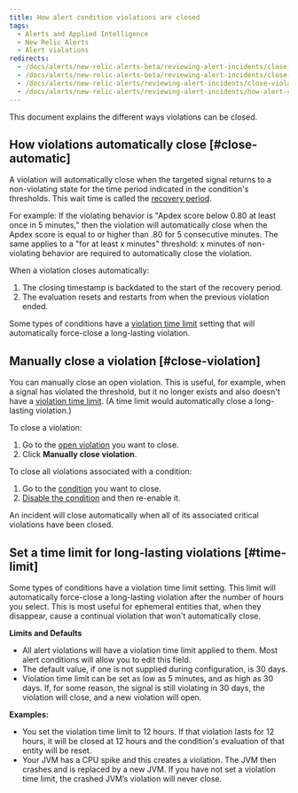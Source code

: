 ```yaml
---
title: How alert condition violations are closed
tags:
  - Alerts and Applied Intelligence
  - New Relic Alerts
  - Alert violations
redirects:
  - /docs/alerts/new-relic-alerts-beta/reviewing-alert-incidents/close-incidents-manually
  - /docs/alerts/new-relic-alerts-beta/reviewing-alert-incidents/close-violations-manually
  - /docs/alerts/new-relic-alerts/reviewing-alert-incidents/close-violations-manually
  - /docs/alerts/new-relic-alerts/reviewing-alert-incidents/how-alert-condition-violations-are-closed
---
```


This document explains the different ways violations can be closed.

## How violations automatically close [#close-automatic]

A violation will automatically close when the targeted signal returns to a non-violating state for the time period indicated in the condition's thresholds. This wait time is called the [recovery period](/docs/using-new-relic/welcome-new-relic/get-started/glossary#recovery-period).

For example: If the violating behavior is "Apdex score below 0.80 at least once in 5 minutes," then the violation will automatically close when the Apdex score is equal to or higher than .80 for 5 consecutive minutes. The same applies to a "for at least x minutes" threshold: x minutes of non-violating behavior are required to automatically close the violation.

When a violation closes automatically:

1. The closing timestamp is backdated to the start of the recovery period.
2. The evaluation resets and restarts from when the previous violation ended.

Some types of conditions have a [violation time limit](#time-limit) setting that will automatically force-close a long-lasting violation.

## Manually close a violation [#close-violation]

You can manually close an open violation. This is useful, for example, when a signal has violated the threshold, but it no longer exists and also doesn't have a [violation time limit](#time-limit). (A time limit would automatically close a long-lasting violation.)

To close a violation:

1. Go to the [open violation](/docs/alerts/new-relic-alerts/reviewing-alert-incidents/view-violation-event-details-incidents#view-violations) you want to close.
2. Click **Manually close violation**.

To close all violations associated with a condition:

1. Go to the [condition](/docs/alerts/new-relic-alerts/defining-conditions/define-alert-conditions#alert-condition-view) you want to close.
2. [Disable the condition](/docs/alerts/new-relic-alerts/configuring-alert-policies/update-or-disable-policies-conditions#condition-on-off) and then re-enable it.

<Callout variant="important">
  An incident will close automatically when all of its associated critical violations have been closed.
</Callout>

## Set a time limit for long-lasting violations [#time-limit]

Some types of conditions have a violation time limit setting. This limit will automatically force-close a long-lasting violation after the number of hours you select. This is most useful for ephemeral entities that, when they disappear, cause a continual violation that won't automatically close.

**Limits and Defaults**

* All alert violations will have a violation time limit applied to them. Most alert conditions will allow you to edit this field.
* The default value, if one is not supplied during configuration, is 30 days.
* Violation time limit can be set as low as 5 minutes, and as high as 30 days. If, for some reason, the signal is still violating in 30 days, the violation will close, and a new violation will open.

**Examples:**

* You set the violation time limit to 12 hours. If that violation lasts for 12 hours, it will be closed at 12 hours and the condition's evaluation of that entity will be reset.
* Your JVM has a CPU spike and this creates a violation. The JVM then crashes and is replaced by a new JVM. If you have not set a violation time limit, the crashed JVM’s violation will never close.
